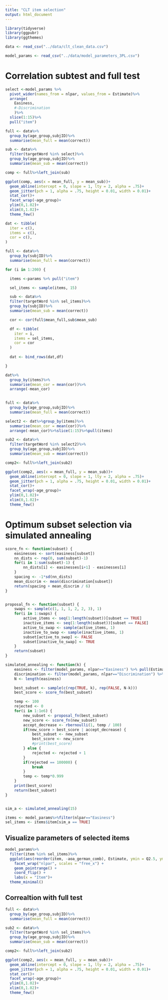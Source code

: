 ```yaml
---
title: "CLT item selection"
output: html_document
---
```


```r
library(tidyverse)
library(ggpubr)
library(ggthemes)
```

```r
data <- read_csv("../data/clt_clean_data.csv")

model_params <- read_csv("../data/model_parameters_3PL.csv")
```

# Correlation subtest and full test

```r
select <-model_params %>%
  pivot_wider(names_from = nlpar, values_from = Estimate)%>%
  arrange(
    Easiness, 
    #-Discrimination
    )%>%
  slice(1:15)%>%
  pull("item")

full <- data%>%
  group_by(age_group,subjID)%>%
  summarise(mean_full = mean(correct))

sub <- data%>%
  filter(targetWord %in% select)%>%
  group_by(age_group,subjID)%>%
  summarise(mean_sub = mean(correct))

comp <- full%>%left_join(sub)

ggplot(comp, aes(x = mean_full, y = mean_sub))+
  geom_abline(intercept = 0, slope = 1, lty = 2, alpha = .75)+
  geom_jitter(pch = 1, alpha = .75, height = 0.01, width = 0.01)+
  stat_cor()+
  facet_wrap(~age_group)+
  ylim(0,1.02)+
  xlim(0,1.02)+
  theme_few()

```

```r
dat <- tibble(
  iter = c(),
  items = c(),
  cor = c(),
)

full <- data%>%
  group_by(subjID)%>%
  summarise(mean_full = mean(correct))

for (i in 1:200) {

  items <-params %>% pull("item")

  sel_items <- sample(items, 15)

  sub <- data%>%
  filter(targetWord %in% sel_items)%>%
  group_by(subjID)%>%
  summarise(mean_sub = mean(correct))

  cor <- cor(full$mean_full,sub$mean_sub)

  df <- tibble(
    iter = i,
    items = sel_items,
    cor = cor
  )
  
  dat <- bind_rows(dat,df)

}

dat%>%
  group_by(items)%>%
  summarise(mean_cor = mean(cor))%>%
  arrange(-mean_cor)
  

full <- data%>%
  group_by(age_group,subjID)%>%
  summarise(mean_full = mean(correct))

select2 <- dat%>%group_by(items)%>%
  summarise(mean_cor = mean(cor))%>%
  arrange(-mean_cor)%>%slice(1:15)%>%pull(items)

sub2 <- data%>%
  filter(targetWord %in% select2)%>%
  group_by(age_group,subjID)%>%
  summarise(mean_sub = mean(correct))

comp2<- full%>%left_join(sub2)

ggplot(comp2, aes(x = mean_full, y = mean_sub))+
  geom_abline(intercept = 0, slope = 1, lty = 2, alpha = .75)+
  geom_jitter(pch = 1, alpha = .75, height = 0.01, width = 0.01)+
  stat_cor()+
  facet_wrap(~age_group)+
  ylim(0,1.02)+
  xlim(0,1.02)+
  theme_few()
```

# Optimum subset selection via simulated annealing

```r

score_fn <- function(subset) {
	easinesses <- sort(easiness[subset])
	nn_dists <- rep(0, sum(subset)-1)
	for(i in 1:sum(subset)-1) {
		nn_dists[i] <- easinesses[i+1] - easinesses[i]
	}
	spacing <- -1*sd(nn_dists)
	mean_discrim <- mean(discrimination[subset])
	return(spacing + mean_discrim / 6)
}


proposal_fn <- function(subset) {
	swaps <- sample(c(1, 1, 1, 2, 2, 3), 1)
	for(i in 1:swaps) {
		active_items <- seq(1:length(subset))[subset == TRUE]
		inactive_items <- seq(1:length(subset))[subset == FALSE]
		active_to_swap <- sample(active_items, 1)
		inactive_to_swap <- sample(inactive_items, 1)
		subset[active_to_swap] <- FALSE
		subset[inactive_to_swap] <- TRUE
	}
	return(subset)
}

simulated_annealing <- function(k) {
	easiness <- filter(model_params, nlpar=="Easiness") %>% pull(Estimate)
	discrimination <- filter(model_params, nlpar=="Discrimination") %>% pull(Estimate)
	N <- length(easiness)

	best_subset <- sample(c(rep(TRUE, k), rep(FALSE, N-k)))
	best_score <- score_fn(best_subset)

	temp <- 100
	rejected <- 0
	for(i in 1:1e6) {
		new_subset <- proposal_fn(best_subset)
		new_score <- score_fn(new_subset)
		accept_decrease <- rbernoulli(1, temp / 100)
		if(new_score > best_score | accept_decrease) {
			best_subset <- new_subset
			best_score <- new_score
			#print(best_score)
		} else {
			rejected <- rejected + 1
		}
		if(rejected == 100000) {
			break
		}
		temp <- temp*0.999
	}
	print(best_score)
	return(best_subset)
}


sim_a <- simulated_annealing(15)

items <- model_params%>%filter(nlpar=="Easiness")
sel_items <- items$item[sim_a == TRUE]

```

## Visualize parameters of selected items

```r
model_params%>%
  filter(item %in% sel_items)%>%
  ggplot(aes(reorder(item, -aoa_german_comb), Estimate, ymin = Q2.5, ymax = Q97.5)) +
	facet_wrap("nlpar", scales = "free_x") +
	geom_pointrange() +
	coord_flip() +
	labs(x = "Item")+
  theme_minimal()
```
## Correaltion with full test

```r
full <- data%>%
  group_by(age_group,subjID)%>%
  summarise(mean_full = mean(correct))

sub2 <- data%>%
  filter(targetWord %in% sel_items)%>%
  group_by(age_group,subjID)%>%
  summarise(mean_sub = mean(correct))

comp2<- full%>%left_join(sub2)

ggplot(comp2, aes(x = mean_full, y = mean_sub))+
  geom_abline(intercept = 0, slope = 1, lty = 2, alpha = .75)+
  geom_jitter(pch = 1, alpha = .75, height = 0.01, width = 0.01)+
  stat_cor()+
  facet_wrap(~age_group)+
  ylim(0,1.02)+
  xlim(0,1.02)+
  theme_few()
```

